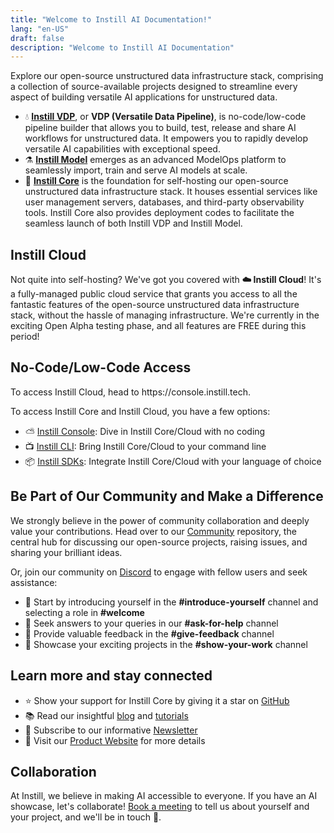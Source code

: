 ```yaml
---
title: "Welcome to Instill AI Documentation!"
lang: "en-US"
draft: false
description: "Welcome to Instill AI Documentation"
---
```


Explore our open-source unstructured data infrastructure stack, comprising a collection of source-available projects designed to streamline every aspect of building versatile AI applications for unstructured data.

<ZoomableImg
  src="https://raw.githubusercontent.com/instill-ai/.github/main/img/instill-projects.svg"
  alt="Open-source Unstructured Data Infrastructure Stack"
  width="600px"
/>

- 💧 [**Instill VDP**](https://github.com/instill-ai/vdp), or **VDP (Versatile Data Pipeline)**, is no-code/low-code pipeline builder that allows you to build, test, release and share AI workflows for unstructured data.
  It empowers you to rapidly develop versatile AI capabilities with exceptional speed.
- ⚗️ [**Instill Model**](https://github.com/instill-ai/model) emerges as an advanced ModelOps platform to seamlessly import, train and serve AI models at scale.
- 🔮 [**Instill Core**](https://github.com/instill-ai/core) is the foundation for self-hosting our open-source unstructured data infrastructure stack.
  It houses essential services like user management servers, databases, and third-party observability tools.
  Instill Core also provides deployment codes to facilitate the seamless launch of both Instill VDP and Instill Model.

## Instill Cloud

Not quite into self-hosting? We've got you covered with **☁️ Instill Cloud**!
It's a fully-managed public cloud service that grants you access to all the fantastic features of the open-source unstructured data infrastructure stack, without the hassle of managing infrastructure.
We're currently in the exciting Open Alpha testing phase, and all features are FREE during this period!

<CtaButton
  text="🚀 Try Instill Cloud Free"
  link="https://console.instill.tech/?utm_source=documentation&utm_medium=link"
/>

## No-Code/Low-Code Access

<InfoBlock type="info" title="Info">
  To access Instill Cloud, head to https://console.instill.tech.
</InfoBlock>

To access Instill Core and Instill Cloud, you have a few options:

- ⛅ [Instill Console](https://github.com/instill-ai/console): Dive in Instill Core/Cloud with no coding
- 📺 [Instill CLI](https://github.com/instill-ai/cli): Bring Instill Core/Cloud to your command line
- 📦 [Instill SDKs](/docs/sdk/overview): Integrate Instill Core/Cloud with your language of choice

## Be Part of Our Community and Make a Difference

We strongly believe in the power of community collaboration and deeply value your contributions.
Head over to our [Community](https://github.com/instill-ai/community) repository, the central hub for discussing our open-source projects, raising issues, and sharing your brilliant ideas.

Or, join our community on [Discord](https://discord.gg/sevxWsqpGh) to engage with fellow users and seek assistance:

- 👋 Start by introducing yourself in the **#introduce-yourself** channel and selecting a role in **#welcome**
- 🫶 Seek answers to your queries in our **#ask-for-help** channel
- 🙏 Provide valuable feedback in the **#give-feedback** channel
- 💎 Showcase your exciting projects in the **#show-your-work** channel

## Learn more and stay connected

- ⭐️ Show your support for Instill Core by giving it a star on [GitHub](https://github.com/instill-ai)
- 📚 Read our insightful [blog](/blog/?utm_source=documentation&utm_medium=link) and [tutorials](/tutorials/?utm_source=documentation&utm_medium=link)
- 📖 Subscribe to our informative [Newsletter](/newsletter/?utm_source=documentation&utm_medium=link)
- 🚀 Visit our [Product Website](/?utm_source=documentation&utm_medium=link) for more details

## Collaboration

At Instill, we believe in making AI accessible to everyone.
If you have an AI showcase, let's collaborate!
[Book a meeting](https://calendly.com/instill-ai/chat-with-us) to tell us about yourself and your project, and we'll be in touch 👐.
